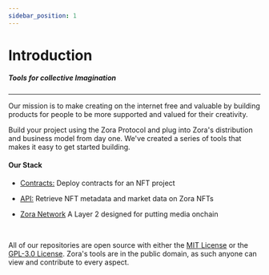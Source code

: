 ```yaml
---
sidebar_position: 1
---
```


# Introduction

##### Tools for collective Imagination

---

Our mission is to make creating on the internet free and valuable by building products for people to be more supported and valued for their creativity.

Build your project using the Zora Protocol and plug into Zora's distribution and business model from day one.
We've created a series of tools that makes it easy to get started building.

#### Our Stack

- [Contracts:](../docs/smart-contracts/creator-tools/intro) Deploy contracts for an NFT project

- [API:](../docs/zora-api/intro) Retrieve NFT metadata and market data on Zora NFTs

- [Zora Network](../docs/zora-network/intro) A Layer 2 designed for putting media onchain

<br />

All of our repositories are open source with either the [MIT License](https://opensource.org/licenses/MIT) or the [GPL-3.0 License](https://www.gnu.org/licenses/gpl-3.0.en.html).
Zora's tools are in the public domain, as such anyone can view and contribute to every aspect.
